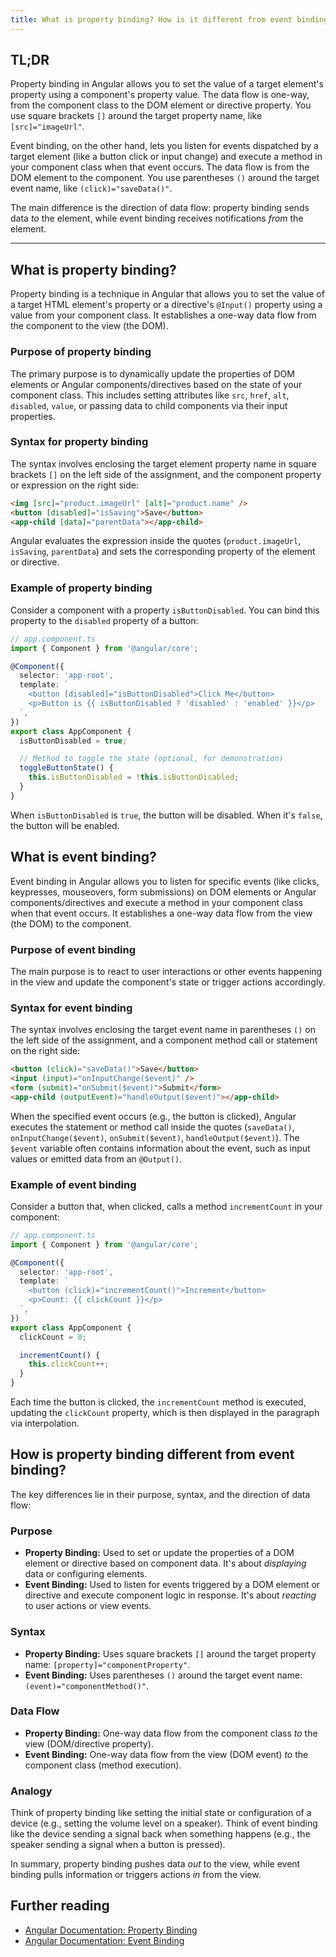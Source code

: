 ```yaml
---
title: What is property binding? How is it different from event binding?
---
```


## TL;DR

Property binding in Angular allows you to set the value of a target element's property using a component's property value. The data flow is one-way, from the component class to the DOM element or directive property. You use square brackets `[]` around the target property name, like `[src]="imageUrl"`.

Event binding, on the other hand, lets you listen for events dispatched by a target element (like a button click or input change) and execute a method in your component class when that event occurs. The data flow is from the DOM element to the component. You use parentheses `()` around the target event name, like `(click)="saveData()"`.

The main difference is the direction of data flow: property binding sends data _to_ the element, while event binding receives notifications _from_ the element.

---

## What is property binding?

Property binding is a technique in Angular that allows you to set the value of a target HTML element's property or a directive's `@Input()` property using a value from your component class. It establishes a one-way data flow from the component to the view (the DOM).

### Purpose of property binding

The primary purpose is to dynamically update the properties of DOM elements or Angular components/directives based on the state of your component class. This includes setting attributes like `src`, `href`, `alt`, `disabled`, `value`, or passing data to child components via their input properties.

### Syntax for property binding

The syntax involves enclosing the target element property name in square brackets `[]` on the left side of the assignment, and the component property or expression on the right side:

```html
<img [src]="product.imageUrl" [alt]="product.name" />
<button [disabled]="isSaving">Save</button>
<app-child [data]="parentData"></app-child>
```

Angular evaluates the expression inside the quotes (`product.imageUrl`, `isSaving`, `parentData`) and sets the corresponding property of the element or directive.

### Example of property binding

Consider a component with a property `isButtonDisabled`. You can bind this property to the `disabled` property of a button:

```typescript
// app.component.ts
import { Component } from '@angular/core';

@Component({
  selector: 'app-root',
  template: `
    <button [disabled]="isButtonDisabled">Click Me</button>
    <p>Button is {{ isButtonDisabled ? 'disabled' : 'enabled' }}</p>
  `,
})
export class AppComponent {
  isButtonDisabled = true;

  // Method to toggle the state (optional, for demonstration)
  toggleButtonState() {
    this.isButtonDisabled = !this.isButtonDisabled;
  }
}
```

When `isButtonDisabled` is `true`, the button will be disabled. When it's `false`, the button will be enabled.

## What is event binding?

Event binding in Angular allows you to listen for specific events (like clicks, keypresses, mouseovers, form submissions) on DOM elements or Angular components/directives and execute a method in your component class when that event occurs. It establishes a one-way data flow from the view (the DOM) to the component.

### Purpose of event binding

The main purpose is to react to user interactions or other events happening in the view and update the component's state or trigger actions accordingly.

### Syntax for event binding

The syntax involves enclosing the target event name in parentheses `()` on the left side of the assignment, and a component method call or statement on the right side:

```html
<button (click)="saveData()">Save</button>
<input (input)="onInputChange($event)" />
<form (submit)="onSubmit($event)">Submit</form>
<app-child (outputEvent)="handleOutput($event)"></app-child>
```

When the specified event occurs (e.g., the button is clicked), Angular executes the statement or method call inside the quotes (`saveData()`, `onInputChange($event)`, `onSubmit($event)`, `handleOutput($event)`). The `$event` variable often contains information about the event, such as input values or emitted data from an `@Output()`.

### Example of event binding

Consider a button that, when clicked, calls a method `incrementCount` in your component:

```typescript
// app.component.ts
import { Component } from '@angular/core';

@Component({
  selector: 'app-root',
  template: `
    <button (click)="incrementCount()">Increment</button>
    <p>Count: {{ clickCount }}</p>
  `,
})
export class AppComponent {
  clickCount = 0;

  incrementCount() {
    this.clickCount++;
  }
}
```

Each time the button is clicked, the `incrementCount` method is executed, updating the `clickCount` property, which is then displayed in the paragraph via interpolation.

## How is property binding different from event binding?

The key differences lie in their purpose, syntax, and the direction of data flow:

### Purpose

- **Property Binding:** Used to set or update the properties of a DOM element or directive based on component data. It's about _displaying_ data or configuring elements.
- **Event Binding:** Used to listen for events triggered by a DOM element or directive and execute component logic in response. It's about _reacting_ to user actions or view events.

### Syntax

- **Property Binding:** Uses square brackets `[]` around the target property name: `[property]="componentProperty"`.
- **Event Binding:** Uses parentheses `()` around the target event name: `(event)="componentMethod()"`.

### Data Flow

- **Property Binding:** One-way data flow from the component class _to_ the view (DOM/directive property).
- **Event Binding:** One-way data flow from the view (DOM event) _to_ the component class (method execution).

### Analogy

Think of property binding like setting the initial state or configuration of a device (e.g., setting the volume level on a speaker). Think of event binding like the device sending a signal back when something happens (e.g., the speaker sending a signal when a button is pressed).

In summary, property binding pushes data _out_ to the view, while event binding pulls information or triggers actions _in_ from the view.

## Further reading

- [Angular Documentation: Property Binding](https://angular.dev/guide/templates/binding#css-class-and-style-property-bindings)
- [Angular Documentation: Event Binding](https://angular.dev/guide/templates/event-listeners)
